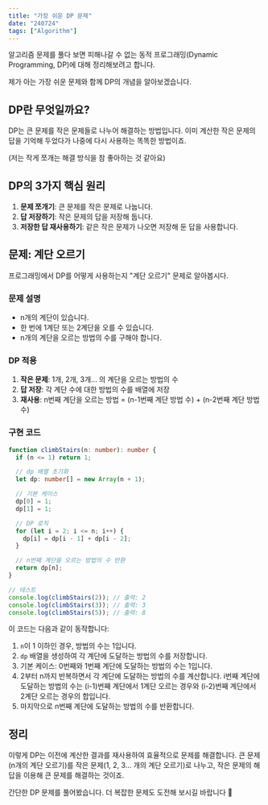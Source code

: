 ```yaml
---
title: "가장 쉬운 DP 문제"
date: "240724"
tags: ["Algorithm"]
---
```


알고리즘 문제를 풀다 보면 피해나갈 수 없는 동적 프로그래밍(Dynamic Programming, DP)에 대해 정리해보려고 합니다.

제가 아는 가장 쉬운 문제와 함께 DP의 개념을 알아보겠습니다.

## DP란 무엇일까요?

DP는 큰 문제를 작은 문제들로 나누어 해결하는 방법입니다. 이미 계산한 작은 문제의 답을 기억해 두었다가 나중에 다시 사용하는 똑똑한 방법이죠.

(저는 작게 쪼개는 해결 방식을 참 좋아하는 것 같아요)

## DP의 3가지 핵심 원리

1. **문제 쪼개기**: 큰 문제를 작은 문제로 나눕니다.
2. **답 저장하기**: 작은 문제의 답을 저장해 둡니다.
3. **저장한 답 재사용하기**: 같은 작은 문제가 나오면 저장해 둔 답을 사용합니다.

## 문제: 계단 오르기

프로그래밍에서 DP를 어떻게 사용하는지 "계단 오르기" 문제로 알아봅시다.

### 문제 설명

- n개의 계단이 있습니다.
- 한 번에 1계단 또는 2계단을 오를 수 있습니다.
- n개의 계단을 오르는 방법의 수를 구해야 합니다.

### DP 적용

1. **작은 문제**: 1개, 2개, 3개... 의 계단을 오르는 방법의 수
2. **답 저장**: 각 계단 수에 대한 방법의 수를 배열에 저장
3. **재사용**: n번째 계단을 오르는 방법 = (n-1번째 계단 방법 수) + (n-2번째 계단 방법 수)

### 구현 코드

```typescript
function climbStairs(n: number): number {
  if (n <= 1) return 1;

  // dp 배열 초기화
  let dp: number[] = new Array(n + 1);

  // 기본 케이스
  dp[0] = 1;
  dp[1] = 1;

  // DP 로직
  for (let i = 2; i <= n; i++) {
    dp[i] = dp[i - 1] + dp[i - 2];
  }

  // n번째 계단을 오르는 방법의 수 반환
  return dp[n];
}

// 테스트
console.log(climbStairs(2)); // 출력: 2
console.log(climbStairs(3)); // 출력: 3
console.log(climbStairs(5)); // 출력: 8
```

이 코드는 다음과 같이 동작합니다:

1. `n`이 1 이하인 경우, 방법의 수는 1입니다.
2. `dp` 배열을 생성하여 각 계단에 도달하는 방법의 수를 저장합니다.
3. 기본 케이스: 0번째와 1번째 계단에 도달하는 방법의 수는 1입니다.
4. 2부터 n까지 반복하면서 각 계단에 도달하는 방법의 수를 계산합니다.
   i번째 계단에 도달하는 방법의 수는 (i-1)번째 계단에서 1계단 오르는 경우와
   (i-2)번째 계단에서 2계단 오르는 경우의 합입니다.
5. 마지막으로 n번째 계단에 도달하는 방법의 수를 반환합니다.

## 정리

이렇게 DP는 이전에 계산한 결과를 재사용하여 효율적으로 문제를 해결합니다. 큰 문제(n개의 계단 오르기)를 작은 문제(1, 2, 3... 개의 계단 오르기)로 나누고, 작은 문제의 해답을 이용해 큰 문제를 해결하는 것이죠.

간단한 DP 문제를 풀어봤습니다. 더 복잡한 문제도 도전해 보시길 바랍니다 🚀
